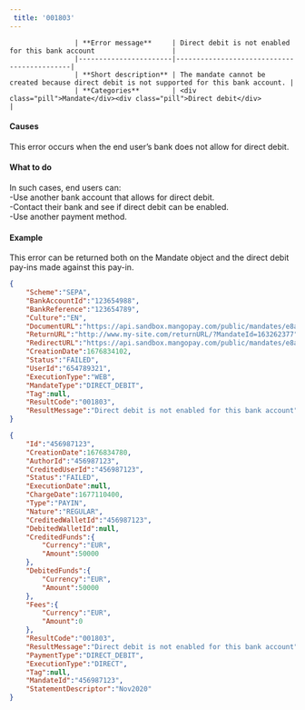 ---  
 title: '001803'  
---  


                    | **Error message**     | Direct debit is not enabled for this bank account                   |
                    |-----------------------|--------------------------------------------|
                    | **Short description** | The mandate cannot be created because direct debit is not supported for this bank account. |
                    | **Categories**        | <div class="pill">Mandate</div><div class="pill">Direct debit</div>                         |
                  

#### Causes  

This error occurs when the end user’s bank does not allow for direct debit.  

#### What to do  

In such cases, end users can:  
-Use another bank account that allows for direct debit.  
-Contact their bank and see if direct debit can be enabled.  
-Use another payment method.  

#### Example  

This error can be returned both on the Mandate object and the direct debit pay-ins made against this pay-in.  
```json Mandate object
{
    "Scheme":"SEPA",
    "BankAccountId":"123654988",
    "BankReference":"123654789",
    "Culture":"EN",
    "DocumentURL":"https://api.sandbox.mangopay.com/public/mandates/e8a73d/d276ab3002fd4093bcfc567f79035db5/document",
    "ReturnURL":"http://www.my-site.com/returnURL/?MandateId=163262377",
    "RedirectURL":"https://api.sandbox.mangopay.com/public/mandates/e8a73d/d276ab3002fd4093bcfc567f79035db5/confirmation",
    "CreationDate":1676834102,
    "Status":"FAILED",
    "UserId":"654789321",
    "ExecutionType":"WEB",
    "MandateType":"DIRECT_DEBIT",
    "Tag":null,
    "ResultCode":"001803",
    "ResultMessage":"Direct debit is not enabled for this bank account"
}
```  
```json Direct Direct-Debit PayIn object
{
    "Id":"456987123",
    "CreationDate":1676834780,
    "AuthorId":"456987123",
    "CreditedUserId":"456987123",
    "Status":"FAILED",
    "ExecutionDate":null,
    "ChargeDate":1677110400,
    "Type":"PAYIN",
    "Nature":"REGULAR",
    "CreditedWalletId":"456987123",
    "DebitedWalletId":null,
    "CreditedFunds":{
        "Currency":"EUR",
        "Amount":50000
    },
    "DebitedFunds":{
        "Currency":"EUR",
        "Amount":50000
    },
    "Fees":{
        "Currency":"EUR",
        "Amount":0
    },
    "ResultCode":"001803",
    "ResultMessage":"Direct debit is not enabled for this bank account",
    "PaymentType":"DIRECT_DEBIT",
    "ExecutionType":"DIRECT",
    "Tag":null,
    "MandateId":"456987123",
    "StatementDescriptor":"Nov2020"
}
```
